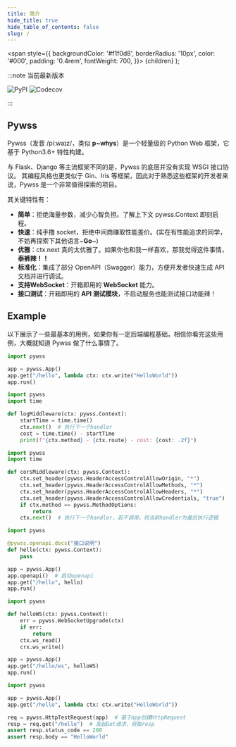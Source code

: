 ```yaml
---
title: 简介
hide_title: true
hide_table_of_contents: false
slug: /
---
```


  <span
    style={{
      backgroundColor: '#f1f0d8',
      borderRadius: '10px',
      color: '#000',
      padding: '0.4rem',
      fontWeight: 700,
    }}>
    {children}
  </span>
);

:::note 当前最新版本

![PyPI](https://img.shields.io/pypi/v/pywss?color=green)
![Codecov](https://img.shields.io/codecov/c/github/czasg/pywss?token=JSXIQXY1EQ)

:::

## Pywss
Pywss（发音 /piːwaɪz/，类似 **p~whys**）是一个轻量级的 Python Web 框架，它基于 Python3.6+ 特性构建。

与 Flask、Django 等主流框架不同的是，Pywss 的底层并没有实现 WSGI 接口协议。
其编程风格也更类似于 Gin、Iris 等框架，因此对于熟悉这些框架的开发者来说，Pywss 是一个非常值得探索的项目。

其关键特性有：
- **简单**：拒绝海量参数，减少心智负担。了解上下文 <Highlight>pywss.Context</Highlight> 即刻启程。
- **快速**：纯手撸 socket，拒绝中间商赚取性能差价。(实在有性能追求的同学，不妨再探索下其他语言~**Go**~)
- **优雅**：<Highlight>ctx.next</Highlight> 真的太优雅了。如果你也和我一样喜欢，那我觉得这件事情，**泰裤辣！！**
- **标准化**：集成了部分 OpenAPI（Swagger）能力，方便开发者快速生成 API 文档并进行调试。
- **支持WebSocket**：开箱即用的 **WebSocket** 能力。
- **接口测试**：开箱即用的 **API 测试模块**，不启动服务也能测试接口功能辣！


## Example
以下展示了一些最基本的用例，如果你有一定后端编程基础，相信你看完这些用例，大概就知道 Pywss 做了什么事情了。


```python title="一个简单的应用" showLineNumbers
import pywss

app = pywss.App()
app.get("/hello", lambda ctx: ctx.write("HelloWorld"))
app.run()
```


```python title="优雅实现 log 中间件" showLineNumbers {6}
import pywss
import time

def logMiddleware(ctx: pywss.Context):
    startTime = time.time()
    ctx.next()  # 执行下一个handler
    cost = time.time() - startTime
    print(f"{ctx.method} - {ctx.route} - cost: {cost: .2f}")
```


```python title="优雅实现 cors 中间件" showLineNumbers {11}
import pywss
import time

def corsMiddleware(ctx: pywss.Context):
    ctx.set_header(pywss.HeaderAccessControlAllowOrigin, "*")
    ctx.set_header(pywss.HeaderAccessControlAllowMethods, "*")
    ctx.set_header(pywss.HeaderAccessControlAllowHeaders, "*")
    ctx.set_header(pywss.HeaderAccessControlAllowCredentials, "true")
    if ctx.method == pywss.MethodOptions:
        return
    ctx.next()  # 执行下一个handler，若不调用，则当前handler为最后执行逻辑
```


```python title="swagger" showLineNumbers {3,8}
import pywss

@pywss.openapi.docs("接口说明")
def hello(ctx: pywss.Context):
    pass

app = pywss.App()
app.openapi()  # 启动openapi
app.get("/hello", hello)
app.run()
```


```python title="websocket" showLineNumbers {4}
import pywss

def helloWS(ctx: pywss.Context):
    err = pywss.WebSocketUpgrade(ctx)
    if err:
        return
    ctx.ws_read()
    crx.ws_write()

app = pywss.App()
app.get("/hello/ws", helloWS)
app.run()
```


```python title="接口测试" showLineNumbers {6}
import pywss

app = pywss.App()
app.get("/hello", lambda ctx: ctx.write("HelloWorld"))

req = pywss.HttpTestRequest(app)  # 基于app创建HttpRequest
resp = req.get("/hello")  # 发起Get请求，获取resp
assert resp.status_code == 200
assert resp.body == "HelloWorld"
```
